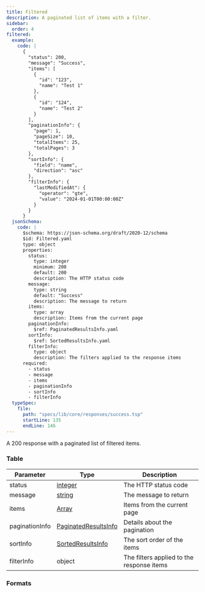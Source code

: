```yaml
---
title: Filtered
description: A paginated list of items with a filter.
sidebar:
  order: 4
filtered:
  example:
    code: |
      {
        "status": 200,
        "message": "Success",
        "items": [
          {
            "id": "123",
            "name": "Test 1"
          },
          {
            "id": "124",
            "name": "Test 2"
          }
        ],
        "paginationInfo": {
          "page": 1,
          "pageSize": 10,
          "totalItems": 25,
          "totalPages": 3
        },
        "sortInfo": {
          "field": "name",
          "direction": "asc"
        },
        "filterInfo": {
          "lastModifiedAt": {
            "operator": "gte",
            "value": "2024-01-01T00:00:00Z"
          }
        }
      }
  jsonSchema:
    code: |
      $schema: https://json-schema.org/draft/2020-12/schema
      $id: Filtered.yaml
      type: object
      properties:
        status:
          type: integer
          minimum: 200
          default: 200
          description: The HTTP status code
        message:
          type: string
          default: "Success"
          description: The message to return
        items:
          type: array
          description: Items from the current page
        paginationInfo:
          $ref: PaginatedResultsInfo.yaml
        sortInfo:
          $ref: SortedResultsInfo.yaml
        filterInfo:
          type: object
          description: The filters applied to the response items
      required:
        - status
        - message
        - items
        - paginationInfo
        - sortInfo
        - filterInfo
  typeSpec:
    file:
      path: "specs/lib/core/responses/success.tsp"
      startLine: 135
      endLine: 146
---
```



A 200 response with a paginated list of filtered items.

### Table

| Parameter      | Type                                                              | Description                               |
| -------------- | ----------------------------------------------------------------- | ----------------------------------------- |
| status         | [integer](/protocol/types/numeric#integer)                        | The HTTP status code                      |
| message        | [string](/protocol/types/string#string)                           | The message to return                     |
| items          | [Array](/protocol/types/other#array)                              | Items from the current page               |
| paginationInfo | [PaginatedResultsInfo](/protocol/pagination#paginatedresultsinfo) | Details about the pagination              |
| sortInfo       | [SortedResultsInfo](/protocol/sorting#sortedresultsinfo)          | The sort order of the items               |
| filterInfo     | object                                                            | The filters applied to the response items |

### Formats

<SchemaFormatTabs
  example={frontmatter.filtered.example}
  jsonSchema={frontmatter.filtered.jsonSchema}
  typeSpec={frontmatter.filtered.typeSpec}
/>
